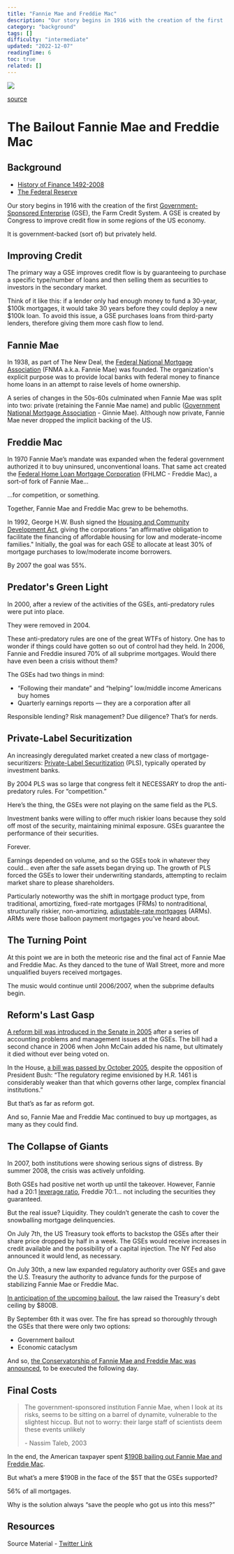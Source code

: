 ```yaml
---
title: "Fannie Mae and Freddie Mac"
description: "Our story begins in 1916 with the creation of the first  (GSE), the Farm Credit System."
category: "background"
tags: []
difficulty: "intermediate"
updated: "2022-12-07"
readingTime: 6
toc: true
related: []
---
```


![](/images/gse-front-banner.webp)

[source](https://www.foxbusiness.com/markets/fannie-mae-freddie-mac-shares-crater-after-supreme-court-ruling)

# The Bailout Fannie Mae and Freddie Mac

## Background

*   [History of Finance 1492-2008](http://inevitableeth.com/home/background/history-finance)
*   [The Federal Reserve](http://inevitableeth.com/home/background/federal-reserve)

Our story begins in 1916 with the creation of the first [Government-Sponsored Enterprise](https://en.wikipedia.org/wiki/Government-sponsored_enterprise) (GSE), the Farm Credit System. A GSE is created by Congress to improve credit flow in some regions of the US economy. 

It is government-backed (sort of) but privately held. 

## Improving Credit

The primary way a GSE improves credit flow is by guaranteeing to purchase a specific type/number of loans and then selling them as securities to investors in the secondary market. 

Think of it like this: if a lender only had enough money to fund a 30-year, $100k mortgages, it would take 30 years before they could deploy a new $100k loan. To avoid this issue, a GSE purchases loans from third-party lenders, therefore giving them more cash flow to lend. 

## Fannie Mae

In 1938, as part of The New Deal, the [Federal National Mortgage Association](https://en.wikipedia.org/wiki/Fannie_Mae) (FNMA a.k.a. Fannie Mae) was founded. The organization's explicit purpose was to provide local banks with federal money to finance home loans in an attempt to raise levels of home ownership. 

A series of changes in the 50s-60s culminated when Fannie Mae was split into two: private (retaining the Fannie Mae name) and public ([Government National Mortgage Association](https://en.wikipedia.org/wiki/Government_National_Mortgage_Association) - Ginnie Mae). Although now private, Fannie Mae never dropped the implicit backing of the US. 

## Freddie Mac

In 1970 Fannie Mae’s mandate was expanded when the federal government authorized it to buy uninsured, unconventional loans. That same act created the [Federal Home Loan Mortgage Corporation](https://en.wikipedia.org/wiki/Freddie_Mac) (FHLMC - Freddie Mac), a sort-of fork of Fannie Mae… 

…for competition, or something. 

Together, Fannie Mae and Freddie Mac grew to be behemoths. 

In 1992, George H.W. Bush signed the [Housing and Community Development Act](https://en.wikipedia.org/wiki/Housing_and_Community_Development_Act_of_1992), giving the corporations “an affirmative obligation to facilitate the financing of affordable housing for low and moderate-income families." Initially, the goal was for each GSE to allocate at least 30% of mortgage purchases to low/moderate income borrowers. 

By 2007 the goal was 55%. 

## Predator's Green Light

In 2000, after a review of the activities of the GSEs, anti-predatory rules were put into place. 

They were removed in 2004. 

These anti-predatory rules are one of the great WTFs of history. One has to wonder if things could have gotten so out of control had they held. In 2006, Fannie and Freddie insured 70% of all subprime mortgages. Would there have even been a crisis without them? 

The GSEs had two things in mind: 

*   “Following their mandate” and “helping” low/middle income Americans buy homes
*   Quarterly earnings reports — they are a corporation after all

Responsible lending? Risk management? Due diligence? That’s for nerds. 

## Private-Label Securitization

An increasingly deregulated market created a new class of mortgage-securitizers: [Private-Label Securitization](http://securitization.weebly.com/private-label-mbs.html) (PLS), typically operated by investment banks. 

By 2004 PLS was so large that congress felt it NECESSARY to drop the anti-predatory rules. For “competition.” 

Here’s the thing, the GSEs were not playing on the same field as the PLS. 

Investment banks were willing to offer much riskier loans because they sold off most of the security, maintaining minimal exposure. GSEs guarantee the performance of their securities. 

Forever. 

Earnings depended on volume, and so the GSEs took in whatever they could… even after the safe assets began drying up. The growth of PLS forced the GSEs to lower their underwriting standards, attempting to reclaim market share to please shareholders. 

Particularly noteworthy was the shift in mortgage product type, from traditional, amortizing, fixed-rate mortgages (FRMs) to nontraditional, structurally riskier, non-amortizing, [adjustable-rate mortgages](https://flexbooks.ck12.org/cbook/prep-for-7th-grade-math/section/2.7/related/rwa/how-balloons-destroyed-the-economy/) (ARMs). ARMs were those balloon payment mortgages you’ve heard about. 

## The Turning Point

At this point we are in both the meteoric rise and the final act of Fannie Mae and Freddie Mac. As they danced to the tune of Wall Street, more and more unqualified buyers received mortgages. 

The music would continue until 2006/2007, when the subprime defaults begin. 

## Reform's Last Gasp

[A reform bill was introduced in the Senate in 2005](https://www.congress.gov/bill/109th-congress/senate-bill/190) after a series of accounting problems and management issues at the GSEs. The bill had a second chance in 2006 when John McCain added his name, but ultimately it died without ever being voted on. 

In the House, [a bill was passed by October 2005](https://www.congress.gov/bill/109th-congress/house-bill/1461), despite the opposition of President Bush: “The regulatory regime envisioned by H.R. 1461 is considerably weaker than that which governs other large, complex financial institutions.” 

But that’s as far as reform got. 

And so, Fannie Mae and Freddie Mac continued to buy up mortgages, as many as they could find. 

## The Collapse of Giants

In 2007, both institutions were showing serious signs of distress. By summer 2008, the crisis was actively unfolding. 

Both GSEs had positive net worth up until the takeover. However, Fannie had a 20:1 [leverage ratio](https://www.investopedia.com/terms/l/leverageratio.asp), Freddie 70:1… not including the securities they guaranteed. 

But the real issue? Liquidity. They couldn’t generate the cash to cover the snowballing mortgage delinquencies. 

On July 7th, the US Treasury took efforts to backstop the GSEs after their share price dropped by half in a week. The GSEs would receive increases in credit available and the possibility of a capital injection. The NY Fed also announced it would lend, as necessary. 

On July 30th, a new law expanded regulatory authority over GSEs and gave the U.S. Treasury the authority to advance funds for the purpose of stabilizing Fannie Mae or Freddie Mac.

[In anticipation of the upcoming bailout](https://money.cnn.com/2008/09/06/news/economy/fannie_freddie_paulson.fortune/index.htm), the law raised the Treasury's debt ceiling by $800B. 

By September 6th it was over. The fire has spread so thoroughly through the GSEs that there were only two options: 

*   Government bailout
*   Economic cataclysm

And so, [the Conservatorship of Fannie Mae and Freddie Mac was announced](https://www.reuters.com/article/us-fannie-freddie/government-takes-over-fannie-mae-freddie-mac-idUSN0527106320080907), to be executed the following day. 

## Final Costs

> The government-sponsored institution Fannie Mae, when I look at its risks, seems to be sitting on a barrel of dynamite, vulnerable to the slightest hiccup. But not to worry: their large staff of scientists deem these events unlikely  
>   
> \- Nassim Taleb, 2003

In the end, the American taxpayer spent [$190B bailing out Fannie Mae and Freddie Mac](https://www.thebalancemoney.com/what-was-the-fannie-mae-and-freddie-mac-bailout-3305658#:~:text=1-,The%20Bailout%20Cost%20to%20Taxpayers,and%20%2471%20billion%20for%20Freddie.). 

But what’s a mere $190B in the face of the $5T that the GSEs supported? 

56% of all mortgages. 

Why is the solution always “save the people who got us into this mess?” 

## Resources

Source Material - [Twitter Link](https://twitter.com/logarithmicrex/status/1558489035013705729)

